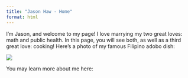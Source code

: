 ```yaml
---
title: "Jason Haw - Home"
format: html
---
```


I'm Jason, and welcome to my page! I love marrying my two great loves: math and public health. In this page, you will see both, as well as a third great love: cooking! Here's a photo of my famous Filipino adobo dish:

![](https://64.media.tumblr.com/0a9bdeaf32e2491510728aae66d8c1a4/tumblr_ov1d6utVDI1ufwioto1_1280.jpg)

You may learn more about me here: